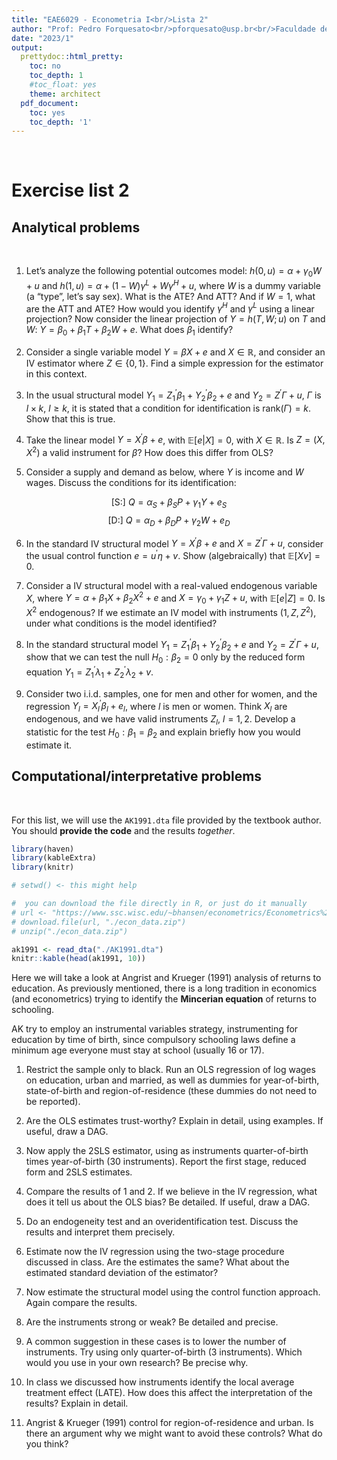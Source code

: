 ```yaml
---
title: "EAE6029 - Econometria I<br/>Lista 2"
author: "Prof: Pedro Forquesato<br/>pforquesato@usp.br<br/>Faculdade de Economia, Administração e Contabilidade<br />Universidade de São Paulo"
date: "2023/1"
output:
  prettydoc::html_pretty:
    toc: no
    toc_depth: 1
    #toc_float: yes
    theme: architect
  pdf_document:
    toc: yes
    toc_depth: '1'
---
```


\

# Exercise list 2

## Analytical problems

\

1) Let's analyze the following potential outcomes model: $h(0, u) = \alpha + \gamma_0 W + u$ and $h(1, u) = \alpha + (1 - W)\gamma^L + W\gamma^H + u$, where $W$ is a dummy variable (a "type", let's say sex). What is the ATE? And ATT? And if $W=1$, what are the ATT and ATE? How would you identify $\gamma^H$ and $\gamma^L$ using a linear projection? Now consider the linear projection of $Y = h(T, W; u)$ on $T$ and $W$: $Y = \beta_0 + \beta_1 T + \beta_2 W + e$. What does $\beta_1$ identify?

2) Consider a single variable model $Y = \beta X + e$ and $X \in \mathbb{R}$, and consider an IV estimator where $Z \in \{0, 1\}$. Find a simple expression for the estimator in this context.

3) In the usual structural model $Y_1 = Z_1^{\prime}\beta_1 + Y_2^{\prime}\beta_2 + e$ and $Y_2 = Z^{\prime}\Gamma + u$, $\Gamma$ is $l \times k$, $l \geq k$, it is stated that a condition for identification is $\text{rank}(\Gamma) = k$. Show that this is true.

4) Take the linear model $Y = X^{\prime}\beta + e$, with $\mathbb{E}[e | X] = 0$, with $X \in \mathbb{R}$. Is $Z = (X, X^2)$ a valid instrument for $\beta$? How does this differ from OLS?

5) Consider a supply and demand as below, where $Y$ is income and $W$ wages. Discuss the conditions for its identification:

$$\text{[S:] }Q = \alpha_S + \beta_S P + \gamma_1 Y + e_S$$
$$\text{[D:] }Q = \alpha_D + \beta_D P + \gamma_2 W + e_D$$


6) In the standard IV structural model $Y = X^{\prime}\beta + e$ and $X = Z^{\prime}\Gamma + u$, consider the usual control function $e = u^{\prime}\eta + v$. Show (algebraically) that $\mathbb{E}[Xv] = 0$.

7) Consider a IV structural model with a real-valued endogenous variable $X$, where $Y = \alpha + \beta_1 X + \beta_2 X^2 + e$ and $X = \gamma_0 + \gamma_1 Z + u$, with $\mathbb{E}[e|Z] = 0$. Is $X^2$ endogenous? If we estimate an IV model with instruments $(1, Z, Z^2)$, under what conditions is the model identified? 

8) In the standard structural model $Y_1 = Z_1^{\prime}\beta_1 + Y_2^{\prime}\beta_2 + e$ and $Y_2 = Z^{\prime}\Gamma + u$, show that we can test the null $H_0 : \beta_2 = 0$ only by the reduced form equation $Y_1 = Z_1^{\prime}\lambda_1 + Z_2^{\prime}\lambda_2 + v$.

9) Consider two i.i.d. samples, one for men and other for women, and the regression $Y_l = X_l^{\prime}\beta_l + e_l$, where $l$ is men or women. Think $X_l$ are endogenous, and we have valid instruments $Z_l$, $l=1,2$. Develop a statistic for the test $H_0 : \beta_1 = \beta_2$ and explain briefly how you would estimate it.

## Computational/interpretative problems

\

For this list, we will use the `AK1991.dta` file provided by the textbook author. You should **provide the code** and the results *together*.


```r
library(haven)
library(kableExtra)
library(knitr)

# setwd() <- this might help

#  you can download the file directly in R, or just do it manually
# url <- "https://www.ssc.wisc.edu/~bhansen/econometrics/Econometrics%20Data.zip"
# download.file(url, "./econ_data.zip")
# unzip("./econ_data.zip")

ak1991 <- read_dta("./AK1991.dta")
knitr::kable(head(ak1991, 10))

```

Here we will take a look at Angrist and Krueger (1991) analysis of returns to education. As previously mentioned, there is a long tradition in economics (and econometrics) trying to identify the **Mincerian equation** of returns to schooling. 

AK try to employ an instrumental variables strategy, instrumenting for education by time of birth, since compulsory schooling laws define a minimum age everyone must stay at school (usually 16 or 17).

1) Restrict the sample only to black. Run an OLS regression of log wages on education, urban and married, as well as dummies for year-of-birth, state-of-birth and region-of-residence (these dummies do not need to be reported).

2) Are the OLS estimates trust-worthy? Explain in detail, using examples. If useful, draw a DAG.

3) Now apply the 2SLS estimator, using as instruments quarter-of-birth times year-of-birth (30 instruments). Report the first stage, reduced form and 2SLS estimates.

4) Compare the results of 1 and 2. If we believe in the IV regression, what does it tell us about the OLS bias? Be detailed. If useful, draw a DAG.

5) Do an endogeneity test and an overidentification test. Discuss the results and interpret them precisely.

6) Estimate now the IV regression using the two-stage procedure discussed in class. Are the estimates the same? What about the estimated standard deviation of the estimator?

7) Now estimate the structural model using the control function approach. Again compare the results.

8) Are the instruments strong or weak? Be detailed and precise.

9) A common suggestion in these cases is to lower the number of instruments. Try using only quarter-of-birth (3 instruments). Which would you use in your own research? Be precise why.

10) In class we discussed how instruments identify the local average treatment effect (LATE). How does this affect the interpretation of the results? Explain in detail.

11) Angrist & Krueger (1991) control for region-of-residence and urban. Is there an argument why we might want to avoid these controls? What do you think?
